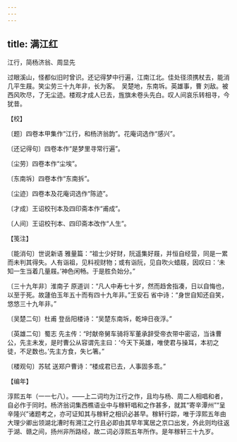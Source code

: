 ```yaml
---
---
---
```

title: 满江红
---



江行，简杨济翁、周显先





过眼溪山，怪都似旧时曾识。还记得梦中行遍，江南江北。佳处径须携杖去，能消几平生屐。笑尘劳三十九年非，长为客。　吴楚地，东南坼。英雄事，曹 刘敌。被西风吹尽，了无尘迹。楼观才成人已去，旌旗未卷头先白。叹人间哀乐转相寻，今犹昔。





【校】


〔题〕四卷本甲集作“江行，和杨济翁韵”。花庵词选作“感兴”。

〔还记得句〕四卷本作“是梦里寻常行遍”。

〔尘劳〕四卷本作“尘埃”。

〔东南坼〕四卷本作“东南拆”。

〔尘迹〕四卷本及花庵词选作“陈迹”。

〔才成〕王诏校刊本及四印斋本作“甫成”。

〔人间〕王诏校刊本、四印斋本改作“人生”。





【笺注】


〔能消句〕世说新语 雅量篇：“祖士少好财，阮遥集好屐，并恒自经营，同是一累而未判其得失。人有诣祖，见料视财物；或有诣阮，见自吹火蜡屐，因叹曰：‘未知一生当着几量屐。’神色闲畅。于是胜负始分。”

〔三十九年非〕淮南子 原道训：“凡人中寿七十岁，然而趋舍指凑，日以自悔也，以至于死。故蘧伯玉年五十而有四十九年非。”王安石 省中诗：“身世自知还自笑，悠悠三十九年非。”

〔吴楚二句〕杜甫 登岳阳楼诗：“吴楚东南坼，乾坤日夜浮。”

〔英雄二句〕蜀志 先主传：“时献帝舅车骑将军董承辞受帝衣带中密诏，当诛曹公，先主未发，是时曹公从容谓先主曰：‘今天下英雄，唯使君与操耳，本初之徒，不足数也。’先主方食，失匕箸。”

〔楼观句〕苏轼 送郑户曹诗：“楼成君已去，人事固多乖。”





【编年】


淳熙五年（一一七八）。——上二词均为江行之作，且均与杨、周二人相唱和者，自必作于同时。杨济翁词集西樵语业中与稼轩唱和之作甚多，就其“寄辛潭州”“呈辛隆兴”诸题考之，亦可证知其与稼轩之相识必甚早。稼轩行踪，唯于淳熙五年由大理少卿出领湖北漕时有溯江之行且必即由其早年寓居之京口出发，外此则均往返于湖、赣之间，扬州非所路经，故二词必淳熙五年所作。是年稼轩三十九岁。
